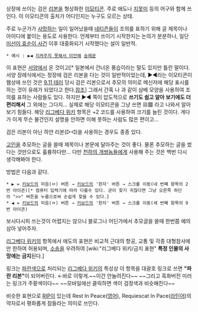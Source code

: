 상장에 쓰이는 검은 [[리본]]을 형상화한 [[이모티콘]]. 주로 애도나 [[지못미]] 등의 어구와 함께 쓰인다. 이 이모티콘의 출처가 어디인지는 누구도 모르는 상태.

주로 누군가가 [[사망]]하는 일이 일어났을때 [[네티즌]]들이 조의를 표하기 위해 글 제목이나 아이디에 붙이는 용도로 사용한다. 언제부터 쓰이기 시작한지는 논의가 분분하나, 일단 [[미선이 효순이 사건]] 이후 대중화되기 시작했다는 설이 일반적.

 * 예시 : ▶◀ [[지켜주지 못해서 미안해]] [[숭례문]] 

이 표현은 [[서양]]에서 온 것이고[* 일본에서 건너온 풍습이라는 말도 있지만 틀린 말이다. 서양 장례식에서는 정장에 검은 리본을 다는 것이 일반적이었는데, ▶◀라는 이모티콘이 웹상에 쓰인 것은 [[9.11 테러]] 당시 검은 리본으로서 추모의 의미로 메신저에 해당 표시를 하는 것이 유래가 되었다고 한다.[http://blog.aladin.co.kr/misshide/5640141 참조]] 그래서 간혹 {{{+2 ▦}}}나 {{{+2 ▩}}}과 같이 삼베 모양을 사용하여 조의를 표하는 사람들도 있다. 하지만 ▶◀ 쪽이 압도적으로 '''쓰기도 쉽고 알아 보기에도 더 편리해서''' 그 외에는 그다지...  실제로 해당 이모티콘을 그냥 쓰면 ▦▩ 라고 나와서 알아보기 힘들다. 해당 [[리그베다 위키]] 항목은 +2 코드를 사용하여 크기를 늘린 것이다. 게다가 이게 무슨 물건인지 설명을 안하면 이해 못하는 사람도 많은 편이고...

검은 리본이 아닌 하얀 리본(▷◁)을 사용하는 경우도 종종 있다.

[[고인]]을 추모하는 글을 쓸때 제목이나 본문에 달아주는 것이 좋다. 물론 추모하는 글을 썼다는 것만으로도 훌륭하다만... 다만 [[천하의 개쌍놈들]]에게 사용해 주는 것은 백번 다시 생각해봐야 한다. 

방법은 다음과 같다. 

 * ▶ = [[키보드]]의 미음(ㅁ) 버튼 → [[키보드]]의 '한자' 버튼 → 스크롤 이동(네 번째 항목의 2번 아이콘)[* 컴퓨터 입력기에 따라 다를수 있다. 굳이 찾기 귀찮다면 그냥 오른쪽 하단의 ">>" 버튼을 누름으로써 손쉽게 찾을 수 있다.]
 * ◀ = [[키보드]]의 미음(ㅁ) 버튼 → [[키보드]]의 '한자' 버튼 → 스크롤 이동(세 번째 항목의 9번 아이콘)

보시다시피 쓰는것이 어렵지는 않으니 블로그나 어딘가에서 추모글을 쓸때 한번쯤 예의 삼아 넣어주자.

[[리그베다 위키]]의 항목에서 애도의 표현은 비교적 근대의 항공, 교통 및 각종 대형참사에만 한하여 허용되며, [[소송]]을 우려하여 [wiki:"리그베다 위키/금지 표현" '''특정 인물의 사망에는 금지'''된다.]

링크는 [[파란색]]으로 처리되는 [[리그베다 위키]]의 특성상 이 항목을 대괄호 링크로 쓰면 '''"파란 리본"'''이 되어버린다. {{{#blue ▶◀}}} ←바로 이렇게.~~이건 안눌려진다~~ ~~그리고 흑화버전 미러는 링크가 주황색이다~~ ~~모바일에선 클릭하면 색이 검정색과 비슷해진다~~

비슷한 표현으로 [[RIP]]이 있는데 Rest In Peace([[영어]]), Requiescat In Pace([[라틴어]])의 약자로서 평화롭게 잠들라는 의미로 쓰인다.
